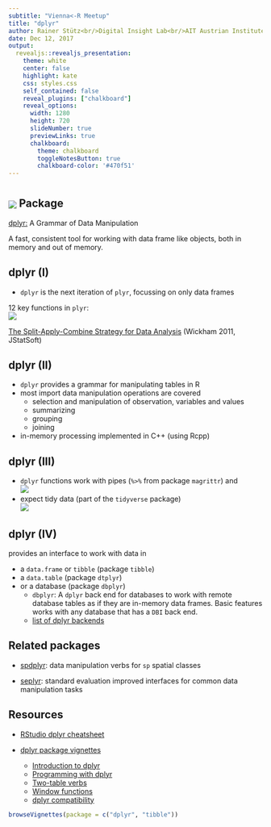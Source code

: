 ```yaml
---
subtitle: "Vienna<-R Meetup"
title: "dplyr"
author: Rainer Stütz<br/>Digital Insight Lab<br/>AIT Austrian Institute of Technology
date: Dec 12, 2017
output:
  revealjs::revealjs_presentation:
    theme: white
    center: false
    highlight: kate
    css: styles.css
    self_contained: false
    reveal_plugins: ["chalkboard"]
    reveal_options:
      width: 1280
      height: 720
      slideNumber: true
      previewLinks: true
      chalkboard:
        theme: chalkboard
        toggleNotesButton: true
        chalkboard-color: '#470f51'
---
```


#

## <img src="figures/dplyr.png" style="vertical-align: middle;" /> Package {data-background="figures/packages_pad.jpg"}

[dplyr:](https://cran.r-project.org/web/packages/dplyr/index.html)
A Grammar of Data Manipulation

A fast, consistent tool for working with data frame like objects,
both in memory and out of memory.

## dplyr (I)

- `dplyr` is the next iteration of `plyr`, focussing on only data frames

12 key functions in `plyr`:
<br/><img src="figures/plyr_table.png" />

[The Split-Apply-Combine Strategy for Data Analysis](https://www.jstatsoft.org/article/view/v040i01/v40i01.pdf) (Wickham 2011, JStatSoft)

## dplyr (II)

- `dplyr` provides a grammar for manipulating tables in R
- most import data manipulation operations are covered
    - selection and manipulation of observation, variables and values
    - summarizing
    - grouping
    - joining
- in-memory processing implemented in C++ (using Rcpp)

## dplyr (III)

- `dplyr` functions work with pipes (`%>%` from package `magrittr`) and
<br/><img src="figures/magrittr.png" />
- expect tidy data (part of the `tidyverse` package)
</br><img src="figures/tidyverse.png" />

## dplyr (IV)

provides an interface to work with data in

- a `data.frame` or `tibble` (package `tibble`)
- a `data.table` (package `dtplyr`)
- or a database (package `dbplyr`)
    - `dbplyr`: A `dplyr` back end for databases to work with remote database
      tables as if they are in-memory data frames. Basic features works with
      any database that has a `DBI` back end.
    - [list of dplyr backends](https://gist.github.com/piccolbo/3d8ac40291f4eaee644b)

## Related packages

- [spdplyr](https://cran.r-project.org/web/packages/spdplyr/index.html):
  data manipulation verbs for `sp` spatial classes

- [seplyr](https://cran.r-project.org/web/packages/seplyr/index.html):
  standard evaluation improved interfaces for common data manipulation tasks

## Resources

- [RStudio dplyr cheatsheet](https://github.com/rstudio/cheatsheets/raw/master/data-transformation.pdf)
- [dplyr package vignettes](https://cran.r-project.org/web/packages/dplyr/index.html)

    - [Introduction to dplyr](https://cran.r-project.org/web/packages/dplyr/vignettes/dplyr.html)
    - [Programming with dplyr](https://cran.r-project.org/web/packages/dplyr/vignettes/programming.html)
    - [Two-table verbs](https://cran.r-project.org/web/packages/dplyr/vignettes/two-table.html)
    - [Window functions](https://cran.r-project.org/web/packages/dplyr/vignettes/window-functions.html)
    - [dplyr compatibility](https://cran.r-project.org/web/packages/dplyr/vignettes/compatibility.html)

```r
browseVignettes(package = c("dplyr", "tibble"))
```
